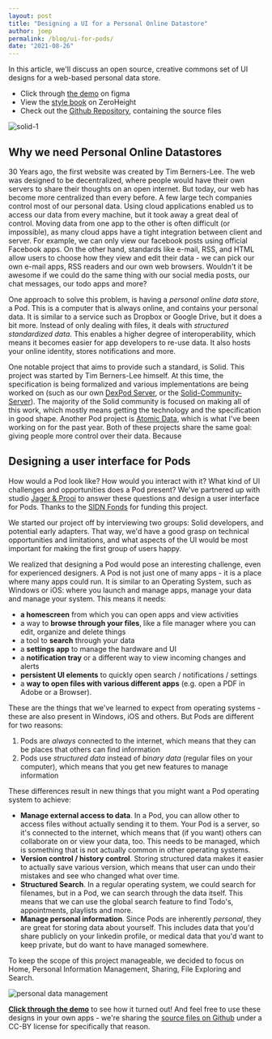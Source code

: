 ```yaml
---
layout: post
title: "Designing a UI for a Personal Online Datastore"
author: joep
permalink: /blog/ui-for-pods/
date: "2021-08-26"
---
```


In this article, we'll discuss an open source, creative commons set of UI designs for a web-based personal data store.

- Click through [the demo](https://www.figma.com/proto/wkc2XEA6Lddai8n4PUU83C/Solidstarter-Prototype?page-id=327%3A0&node-id=335%3A32985&viewport=289%2C241%2C0.04754795879125595&scaling=scale-down) on figma
- View the [style book](https://zeroheight.com/756e7c07f/p/919ed8-solid-ui-kit) on ZeroHeight
- Check out the [Github Repository](https://github.com/ontola/solid-ui-designs), containing the source files

![solid-1](/assets/images/solid-ui/solid-1.jpg)

## Why we need Personal Online Datastores

30 Years ago, the first website was created by Tim Berners-Lee.
The web was designed to be decentralized, where people would have their own servers to share their thoughts on an open internet.
But today, our web has become more centralized than every before.
A few large tech companies control most of our personal data.
Using cloud applications enabled us to access our data from every machine, but it took away a great deal of control.
Moving data from one app to the other is often difficult (or impossible), as many cloud apps have a tight integration between client and server.
For example, we can only view our facebook posts using official Facebook apps.
On the other hand, standards like e-mail, RSS, and HTML allow users to choose how they view and edit their data - we can pick our own e-mail apps, RSS readers and our own web browsers.
Wouldn't it be awesome if we could do the same thing with our social media posts, our chat messages, our todo apps and more?

One approach to solve this problem, is having a _personal online data store_, a Pod.
This is a computer that is always online, and contains your personal data.
It is similar to a service such as Dropbox or Google Drive, but it does a bit more.
Instead of only dealing with files, it deals with _structured standardized data_.
This enables a higher degree of interoperability, which means it becomes easier for app developers to re-use data.
It also hosts your online identity, stores notifications and more.

One notable project that aims to provide such a standard, is Solid.
This project was started by Tim Berners-Lee himself.
At this time, the specification is being formalized and various implementations are being worked on (such as our own [DexPod Server](https://gitlab.com/ontola/dexpod), or the [Solid-Community-Server](https://github.com/solid/community-server)).
The majority of the Solid community is focused on making all of this work, which mostly means getting the technology and the specification in good shape.
Another Pod project is [Atomic Data](https://atomicdata.dev), which is what I've been working on for the past year.
Both of these projects share the same goal: giving people more control over their data.
Because

## Designing a user interface for Pods

How would a Pod look like? How would you interact with it? What kind of UI challenges and opportunities does a Pod present?
We've partnered up with studio [Jager & Prooi](https://jagerenprooi.nl/) to answer these questions and design a user interface for Pods.
Thanks to the [SIDN Fonds](https://www.sidnfonds.nl/nieuws/techneuten-en-ontwerpers-bundelen-krachten-8-projecten-van-start) for funding this project.

We started our project off by interviewing two groups: Solid developers, and potential early adapters.
That way, we'd have a good grasp on technical opportunities and limitations, and what aspects of the UI would be most important for making the first group of users happy.

We realized that designing a Pod would pose an interesting challenge, even for experienced designers.
A Pod is not just one of many apps - it is a place where many apps could run.
It is similar to an Operating System, such as Windows or iOS: where you launch and manage apps, manage your data and manage your system.
This means it needs:

- **a homescreen** from which you can open apps and view activities
- a way to **browse through your files**, like a file manager where you can edit, organize and delete things
- a tool to **search** through your data
- a **settings app** to manage the hardware and UI
- a **notification tray** or a different way to view incoming changes and alerts
- **persistent UI elements** to quickly open search / notifications / settings
- a **way to open files with various different apps** (e.g. open a PDF in Adobe or a Browser).

These are the things that we've learned to expect from operating systems - these are also present in Windows, iOS and others.
But Pods are different for two reasons:

1. Pods are _always_ connected to the internet, which means that they can be places that others can find information
1. Pods use _structured data_ instead of _binary data_ (regular files on your computer), which means that you get new features to manage information

These differences result in new things that you might want a Pod operating system to achieve:

- **Manage external access to data**. In a Pod, you can allow other to access files without actually sending it to them. Your Pod is a server, so it's connected to the internet, which means that (if you want) others can collaborate on or view your data, too. This needs to be managed, which is something that is not actually common in other operating systems.
- **Version control / history control**. Storing structured data makes it easier to actually save various version, which means that user can undo their mistakes and see who changed what over time.
- **Structured Search**. In a regular operating system, we could search for filenames, but in a Pod, we can search through the data itself. This means that we can use the global search feature to find Todo's, appointments, playlists and more.
- **Manage personal information**. Since Pods are inherently _personal_, they are great for storing data about yourself. This includes data that you'd share publicly on your linkedin profile, or medical data that you'd want to keep private, but do want to have managed somewhere.

To keep the scope of this project manageable, we decided to focus on Home, Personal Information Management, Sharing, File Exploring and Search.

![personal data management](/assets/images/solid-ui/solid-2.jpg)

**[Click through the demo](https://www.figma.com/proto/wkc2XEA6Lddai8n4PUU83C/Solidstarter-Prototype?page-id=327%3A0&node-id=335%3A32985&viewport=289%2C241%2C0.04754795879125595&scaling=scale-down)** to see how it turned out!
And feel free to use these designs in your own apps - we're sharing the [source files on Github](https://github.com/ontola/solid-ui-designs) under a CC-BY license for specifically that reason.
